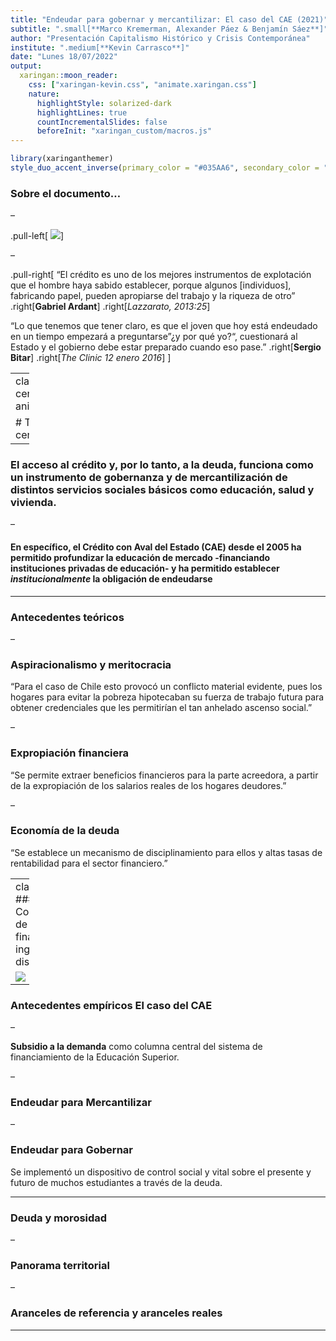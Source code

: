 ```yaml
---
title: "Endeudar para gobernar y mercantilizar: El caso del CAE (2021)"
subtitle: ".small[**Marco Kremerman, Alexander Páez & Benjamín Sáez**]"
author: "Presentación Capitalismo Histórico y Crisis Contemporánea"
institute: ".medium[**Kevin Carrasco**]"
date: "Lunes 18/07/2022"
output:
  xaringan::moon_reader:
    css: ["xaringan-kevin.css", "animate.xaringan.css"]
    nature:
      highlightStyle: solarized-dark
      highlightLines: true
      countIncrementalSlides: false
      beforeInit: "xaringan_custom/macros.js"
---
```


```r
library(xaringanthemer)
style_duo_accent_inverse(primary_color = "#035AA6", secondary_color = "#03A696")
```

### Sobre el documento...

--

.pull-left[
![](images/cae.png)
]

--

.pull-right[
"El crédito es uno de los mejores instrumentos de explotación que el hombre haya sabido establecer, porque algunos [individuos], fabricando papel, pueden apropiarse del trabajo y la riqueza de otro" 
.right[**Gabriel Ardant**]
.right[*Lazzarato, 2013:25*]

"Lo que tenemos que tener claro, es que el joven que hoy está endeudado en un tiempo empezará a preguntarse "¿y por qué yo?", cuestionará al Estado y el gobierno debe estar preparado cuando eso pase."
.right[**Sergio Bitar**]
.right[*The Clinic 12 enero 2016*]
]

---
class: center, animated

# Tesis central

--

### El acceso al **crédito** y, por lo tanto, a la deuda, funciona como un instrumento de **gobernanza** y de **mercantilización** de distintos servicios sociales básicos como educación, salud y vivienda.

--

#### En específico, el **Crédito con Aval del Estado (CAE)** desde el 2005 ha permitido profundizar la **educación de mercado** -financiando instituciones privadas de educación- y ha permitido establecer *institucionalmente* la **obligación de endeudarse**

---

### Antecedentes teóricos

--

### **Aspiracionalismo y meritocracia**

"Para el caso de Chile esto provocó un conflicto material evidente, pues los hogares para evitar la pobreza hipotecaban su fuerza de trabajo futura para obtener credenciales que les permitirían el tan anhelado ascenso social."

--

### **Expropiación financiera**

"Se permite extraer beneficios financieros para la parte acreedora, a partir de la expropiación de los salarios reales de los hogares deudores."

--

### **Economía de la deuda**

"Se establece un mecanismo de disciplinamiento para ellos y altas tasas de rentabilidad para el sector financiero."

---
class: center
### Comparación de carga financiera e ingresos disponibles

![](images/cuadro1.png)

---

### Antecedentes empíricos **El caso del CAE**

--

**Subsidio a la demanda** como columna central del sistema de financiamiento de la Educación Superior.

--

### **Endeudar para Mercantilizar**

--

### **Endeudar para Gobernar**

Se implementó un dispositivo de control social y vital sobre el presente y futuro de muchos estudiantes a través de la deuda.

---

### **Deuda y morosidad**

--

### **Panorama territorial**

--

### **Aranceles de referencia y aranceles reales**

---






